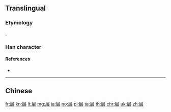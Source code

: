 {{also|層}}
==Translingual==
{{stroke order|strokes=7}}
{{ja-forms|[[層]]|层|[[層]]}}

===Etymology===
{{Han simp|層|f=曾|t=云}}.

===Han character===
{{Han char|rn=44|rad=尸|as=04|sn=7|four=|canj=SMMI|ids=⿸尸云}}

====References====
* {{Han ref|kx=0300.241|hdz=20966.090|uh=5C42|ud=23618}}

----

==Chinese==
{{zh-see|層}}

[[fr:层]]
[[kn:层]]
[[lt:层]]
[[mg:层]]
[[ja:层]]
[[no:层]]
[[pl:层]]
[[ta:层]]
[[th:层]]
[[chr:层]]
[[uk:层]]
[[zh:层]]